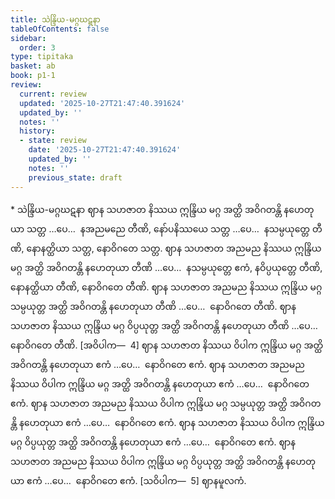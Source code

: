 ```yaml
---
title: သဲန္ဒြိယ-မဂ္ဂဃဋနာ
tableOfContents: false
sidebar:
  order: 3
type: tipitaka
basket: ab
book: p1-1
review:
  current: review
  updated: '2025-10-27T21:47:40.391624'
  updated_by: ''
  notes: ''
  history:
  - state: review
    date: '2025-10-27T21:47:40.391624'
    updated_by: ''
    notes: ''
    previous_state: draft
---
```



<ReviewStatus review={frontmatter.review} showDetails={true} />

<HypothesisAnnotation frontmatter={frontmatter} />

<DynamicBreadcrumb />

<Paragraph type="center" book="p1-1">
* သဲန္ဒြိယ-မဂ္ဂဃဋနာ
</Paragraph>

<Division number="474" book="p1-1" e="ch" v="36" p="173">

<Paragraph number="1573" book="p1-1">
ဈာန သဟဇာတ နိဿယ ဣန္ဒြိယ မဂ္ဂ အတ္ထိ အဝိဂတန္တိ နဟေတုယာ သတ္တ …ပေ…  နအညမညေ တီဏိ, နော်ပနိဿယေ သတ္တ …ပေ…  နသမ္ပယုတ္တေ တီဏိ, နောနတ္ထိယာ သတ္တ, နောဝိဂတေ သတ္တ.
</Paragraph>

<Paragraph number="1574" book="p1-1">
ဈာန သဟဇာတ အညမည နိဿယ ဣန္ဒြိယ မဂ္ဂ အတ္ထိ အဝိဂတန္တိ နဟေတုယာ တီဏိ …ပေ…  နသမ္ပယုတ္တေ ဧကံ, နဝိပ္ပယုတ္တေ တီဏိ, နောနတ္ထိယာ တီဏိ, နောဝိဂတေ တီဏိ.
</Paragraph>

<Paragraph number="1575" book="p1-1">
ဈာန သဟဇာတ အညမည နိဿယ ဣန္ဒြိယ မဂ္ဂ သမ္ပယုတ္တ အတ္ထိ အဝိဂတန္တိ နဟေတုယာ တီဏိ …ပေ…  နောဝိဂတေ တီဏိ.
</Paragraph>

<Paragraph number="1576" book="p1-1">
ဈာန သဟဇာတ နိဿယ ဣန္ဒြိယ မဂ္ဂ ဝိပ္ပယုတ္တ အတ္ထိ အဝိဂတန္တိ နဟေတုယာ တီဏိ …ပေ…  နောဝိဂတေ တီဏိ. [အဝိပါက—  4]
</Paragraph>

<Paragraph number="1577" book="p1-1">
ဈာန သဟဇာတ နိဿယ ဝိပါက ဣန္ဒြိယ မဂ္ဂ အတ္ထိ အဝိဂတန္တိ နဟေတုယာ ဧကံ …ပေ…  နောဝိဂတေ ဧကံ.
</Paragraph>

<Paragraph number="1578" book="p1-1">
ဈာန သဟဇာတ အညမည နိဿယ ဝိပါက ဣန္ဒြိယ မဂ္ဂ အတ္ထိ အဝိဂတန္တိ နဟေတုယာ ဧကံ …ပေ…  နောဝိဂတေ ဧကံ.
</Paragraph>

<Paragraph number="1579" book="p1-1">
ဈာန သဟဇာတ အညမည နိဿယ ဝိပါက ဣန္ဒြိယ မဂ္ဂ သမ္ပယုတ္တ အတ္ထိ အဝိဂတန္တိ နဟေတုယာ ဧကံ …ပေ…  နောဝိဂတေ ဧကံ.
</Paragraph>

<Paragraph number="1580" book="p1-1">
ဈာန သဟဇာတ နိဿယ ဝိပါက ဣန္ဒြိယ မဂ္ဂ ဝိပ္ပယုတ္တ အတ္ထိ အဝိဂတန္တိ နဟေတုယာ ဧကံ …ပေ…  နောဝိဂတေ ဧကံ.
</Paragraph>

<Paragraph number="1581" book="p1-1">
ဈာန သဟဇာတ အညမည နိဿယ ဝိပါက ဣန္ဒြိယ မဂ္ဂ ဝိပ္ပယုတ္တ အတ္ထိ အဝိဂတန္တိ နဟေတုယာ ဧကံ …ပေ…  နောဝိဂတေ ဧကံ. [သဝိပါက—  5]

</Paragraph>
</Division>

<Paragraph number="1582" type="center" book="p1-1">
ဈာနမူလကံ.
</Paragraph>